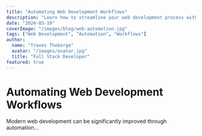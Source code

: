 ```yaml
---
title: "Automating Web Development Workflows"
description: "Learn how to streamline your web development process with modern automation tools."
date: "2024-03-19"
coverImage: "/images/blog/web-automation.jpg"
tags: ["Web Development", "Automation", "Workflows"]
author:
  name: "Traves Theberge"
  avatar: "/images/avatar.jpg"
  title: "Full Stack Developer"
featured: true
---
```


# Automating Web Development Workflows

Modern web development can be significantly improved through automation... 